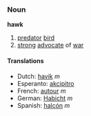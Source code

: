 ===Noun===
'''hawk'''

# [[predator]] [[bird]]
# [[strong]] [[advocate]] of [[war]]

====Translations====
*Dutch: [[havik]] ''m''
*Esperanto: [[akcipitro]]
*French: [[autour]] ''m''
*German: [[Habicht]] ''m''
*Spanish: [[halcón]] ''m''